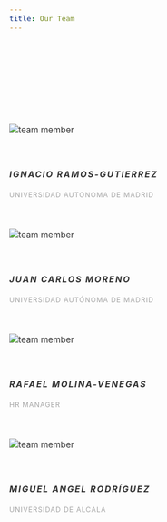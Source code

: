 ```yaml
---
title: Our Team
---
```


<!-- Adapted from https://bootsnipp.com/snippets/92D5l -->

<style>
@import url(https://fonts.googleapis.com/css?family=Source+Sans+Pro:400,200,200italic,300,300italic,400italic,600,600italic,700,700italic,900,900italic);

body {
    line-height: 1.5;
    color: #323232;
    font-size: 15px;
    font-weight: 400;
    text-rendering: optimizeLegibility;
    -webkit-font-smoothing: antialiased;
    -moz-font-smoothing: antialiased;
}
.heading-title {
    margin-bottom: 100px;
}
.text-center {
    text-align: center;
}
.heading-title h3 {
    margin-bottom: 0;
    letter-spacing: 2px;
    font-weight: normal;
}
.p-top-30 {
    padding-top: 30px;
}
.half-txt {
    width: 60%;
    margin: 0 auto;
    display: inline-block;
    line-height: 25px;
    color: #7e7e7e;
}
.text-uppercase {
    text-transform: uppercase;
}

.team-member, .team-member .team-img {
    position: relative;
}
.team-member {
    overflow: hidden;
}
.team-member, .team-member .team-img {
    position: relative;
}

.team-hover {
    position: absolute;
    top: 0;
    left: 0;
    bottom: 0;
    right: 0;
    margin: 0;
    border: 20px solid rgba(0, 0, 0, 0.1);
    background-color: rgba(255, 255, 255, 0.90);
    opacity: 0;
    -webkit-transition: all 0.3s;
    transition: all 0.3s;
}
.team-member:hover .team-hover .desk {
    top: 35%;
}
.team-member:hover .team-hover, .team-member:hover .team-hover .desk, .team-member:hover .team-hover .s-link {
    opacity: 1;
}
.team-hover .desk {
    position: absolute;
    top: 0%;
    width: 100%;
    opacity: 0;
    -webkit-transform: translateY(-55%);
    -ms-transform: translateY(-55%);
    transform: translateY(-55%);
    -webkit-transition: all 0.3s 0.2s;
    transition: all 0.3s 0.2s;
    padding: 0 20px;
}
.desk, .desk h4, .team-hover .s-link a {
    text-align: center;
    color: #222;
}
.team-member:hover .team-hover .s-link {
    bottom: 10%;
}
.team-member:hover .team-hover, .team-member:hover .team-hover .desk, .team-member:hover .team-hover .s-link {
    opacity: 1;
}
.team-hover .s-link {
    position: absolute;
    bottom: 0;
    width: 100%;
    opacity: 0;
    text-align: center;
    -webkit-transform: translateY(45%);
    -ms-transform: translateY(45%);
    transform: translateY(45%);
    -webkit-transition: all 0.3s 0.2s;
    transition: all 0.3s 0.2s;
    font-size: 35px;
}
.desk, .desk h4, .team-hover .s-link a {
    text-align: center;
    color: #222;
}
.team-member .s-link a {
    margin: 0 10px;
    color: #333;
    font-size: 16px;
}
.team-title {
    position: static;
    padding: 20px 0;
    display: inline-block;
    letter-spacing: 2px;
    width: 100%;
}
.team-title h5 {
    margin-bottom: 0px;
    display: block;
    text-transform: uppercase;
}
.team-title span {
    font-size: 12px;
    text-transform: uppercase;
    color: #a5a5a5;
    letter-spacing: 1px;
}

</style>


<div class="row">
 <div class="heading-title text-center">
<p class="p-top-30 half-txt"> </p>
</div>

<div class="col-md-4 col-sm-4">
<div class="team-member">
<div class="team-img">
<img src="/team/Ignacio_Ramos-Gutierrez.jpg" alt="team member" class="img-responsive">
</div>
<div class="team-hover">
<div class="desk">
<h4>Hi There !</h4>
<p>I love to introduce myself as a hardcore Web Designer.</p>
</div>
<div class="s-link">
<a href="#"><i class="fa fa-facebook"></i></a>
<a href="#"><i class="fa fa-twitter"></i></a>
<a href="#"><i class="fa fa-google-plus"></i></a>
</div>
</div>
</div>
<div class="team-title">
<h5>Ignacio Ramos-Gutierrez</h5>
<span>Universidad Autonoma de Madrid</span>
</div>
</div>
<div class="col-md-4 col-sm-4">
<div class="team-member">
<div class="team-img">
<img src="/team/Juan_Carlos_Moreno.jpg" alt="team member" class="img-responsive">
</div>
<div class="team-hover">
<div class="desk">
<h4>I love to design</h4>
<p>I love to introduce myself as a hardcore Web Designer.</p>
</div>
<div class="s-link">
<a href="#"><i class="fa fa-facebook"></i></a>
<a href="#"><i class="fa fa-twitter"></i></a>
<a href="#"><i class="fa fa-google-plus"></i></a>
</div>
</div>
</div>
<div class="team-title">
<h5>Juan Carlos Moreno</h5>
<span>Universidad Autónoma de Madrid</span>
</div>
</div>
<div class="col-md-4 col-sm-4">
<div class="team-member">
<div class="team-img">
<img src="/team/Rafael_Molina-Venegas.jpg" alt="team member" class="img-responsive">
</div>
<div class="team-hover">
<div class="desk">
<h4>Hello World</h4>
<p>I love to introduce myself as a hardcore Web Designer.</p>
</div>
<div class="s-link">
<a href="#"><i class="fa fa-facebook"></i></a>
<a href="#"><i class="fa fa-twitter"></i></a>
<a href="#"><i class="fa fa-google-plus"></i></a>
</div>
</div>
</div>
<div class="team-title">
<h5>Rafael Molina-Venegas</h5>
<span>HR Manager</span>
</div>
</div>
<div class="col-md-4 col-sm-4">
<div class="team-member">
<div class="team-img">
<img src="/team/Miguel_Angel_Rodriguez.jpg" alt="team member" class="img-responsive">
</div>
<div class="team-hover">
<div class="desk">
<h4>Hi There !</h4>
<p>I love to introduce myself as a hardcore Web Designer.</p>
</div>
<div class="s-link">
<a href="#"><i class="fa fa-facebook"></i></a>
<a href="#"><i class="fa fa-twitter"></i></a>
<a href="#"><i class="fa fa-google-plus"></i></a>
</div>
</div>
</div>
<div class="team-title">
<h5>Miguel Angel Rodríguez</h5>
<span>Universidad de Alcala</span>
</div>
</div>

</div>

</div>
